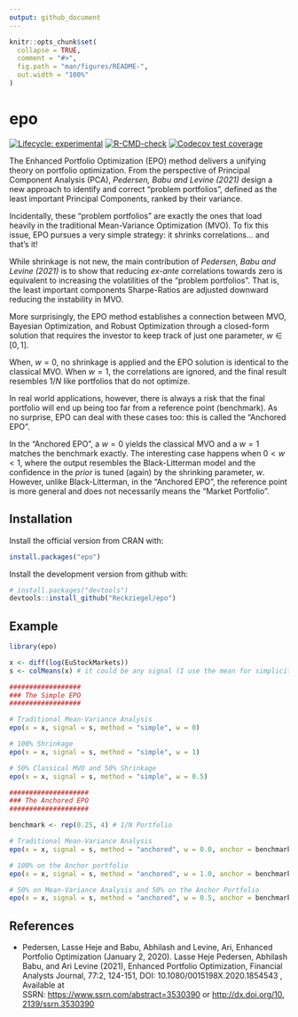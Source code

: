 ```yaml
---
output: github_document
---
```


<!-- README.md is generated from README.Rmd. Please edit that file -->

```r
knitr::opts_chunk$set(
  collapse = TRUE,
  comment = "#>",
  fig.path = "man/figures/README-",
  out.width = "100%"
)
```

# epo

<!-- badges: start -->

[![Lifecycle: experimental](https://img.shields.io/badge/lifecycle-experimental-orange.svg)](https://lifecycle.r-lib.org/articles/stages.html#experimental) [![R-CMD-check](https://github.com/Reckziegel/epo/actions/workflows/R-CMD-check.yaml/badge.svg)](https://github.com/Reckziegel/epo/actions/workflows/R-CMD-check.yaml) [![Codecov test coverage](https://codecov.io/gh/Reckziegel/epo/branch/main/graph/badge.svg)](https://app.codecov.io/gh/Reckziegel/epo?branch=main)

<!-- badges: end -->

The Enhanced Portfolio Optimization (EPO) method delivers a unifying theory on portfolio optimization. From the perspective of Principal Component Analysis (PCA), *Pedersen, Babu and Levine (2021)* design a new approach to identify and correct "problem portfolios", defined as the least important Principal Components, ranked by their variance.

Incidentally, these "problem portfolios" are exactly the ones that load heavily in the traditional Mean-Variance Optimization (MVO). To fix this issue, EPO pursues a very simple strategy: it shrinks correlations... and that's it!

While shrinkage is not new, the main contribution of *Pedersen, Babu and Levine (2021)* is to show that reducing *ex-ante* correlations towards zero is equivalent to increasing the volatilities of the "problem portfolios". That is, the least important components Sharpe-Ratios are adjusted downward reducing the instability in MVO.

More surprisingly, the EPO method establishes a connection between MVO, Bayesian Optimization, and Robust Optimization through a closed-form solution that requires the investor to keep track of just one parameter, $w\in [0, 1]$.

When, $w=0$, no shrinkage is applied and the EPO solution is identical to the classical MVO. When $w=1$, the correlations are ignored, and the final result resembles $1/N$ like portfolios that do not optimize.

In real world applications, however, there is always a risk that the final portfolio will end up being too far from a reference point (benchmark). As no surprise, EPO can deal with these cases too: this is called the "Anchored EPO".

In the "Anchored EPO", a $w=0$ yields the classical MVO and a $w=1$ matches the benchmark exactly. The interesting case happens when $0 < w < 1$, where the output resembles the Black-Litterman model and the confidence in the *prior* is tuned (again) by the shrinking parameter, $w$. However, unlike Black-Litterman, in the "Anchored EPO", the reference point is more general and does not necessarily means the "Market Portfolio".

## Installation

Install the official version from CRAN with:

``` r
install.packages("epo")
```

Install the development version from github with:

``` r
# install.packages("devtools")
devtools::install_github("Reckziegel/epo")
```

## Example

```r
library(epo)

x <- diff(log(EuStockMarkets))
s <- colMeans(x) # it could be any signal (I use the mean for simplicity)

##################
### The Simple EPO
##################

# Traditional Mean-Variance Analysis
epo(x = x, signal = s, method = "simple", w = 0)

# 100% Shrinkage
epo(x = x, signal = s, method = "simple", w = 1)

# 50% Classical MVO and 50% Shrinkage
epo(x = x, signal = s, method = "simple", w = 0.5)

####################
### The Anchored EPO 
####################

benchmark <- rep(0.25, 4) # 1/N Portfolio

# Traditional Mean-Variance Analysis
epo(x = x, signal = s, method = "anchored", w = 0.0, anchor = benchmark)

# 100% on the Anchor portfolio
epo(x = x, signal = s, method = "anchored", w = 1.0, anchor = benchmark)

# 50% on Mean-Variance Analysis and 50% on the Anchor Portfolio
epo(x = x, signal = s, method = "anchored", w = 0.5, anchor = benchmark)
```

## References

-   Pedersen, Lasse Heje and Babu, Abhilash and Levine, Ari, Enhanced Portfolio Optimization (January 2, 2020). Lasse Heje Pedersen, Abhilash Babu, and Ari Levine (2021), Enhanced Portfolio Optimization, Financial Analysts Journal, 77:2, 124-151, DOI: 10.1080/0015198X.2020.1854543 , Available at SSRN: <https://www.ssrn.com/abstract=3530390> or [http://dx.doi.org/10.2139/ssrn.3530390](https://dx.doi.org/10.2139/ssrn.3530390)
